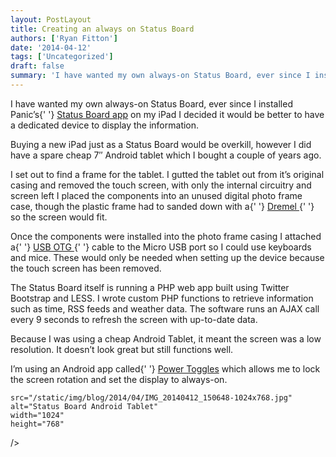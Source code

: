 ```yaml
---
layout: PostLayout
title: Creating an always on Status Board
authors: ['Ryan Fitton']
date: '2014-04-12'
tags: ['Uncategorized']
draft: false
summary: 'I have wanted my own always-on Status Board, ever since I installed Panic&amp;#8217;s Status Board app on my iPad I decided it would be better to have a dedicated device to display the information. Buying a new iPad just as a Status Board would be overkill, however I did have a spare cheap 7&amp;#8243; Android [&amp;hellip;]'
---
```


<p>
  I have wanted my own always-on Status Board, ever since I installed Panic&#8217;s{' '}
  <a href="https://panic.com/statusboard/">Status Board app</a> on my iPad I decided it would be
  better to have a dedicated device to display the information.
</p>
<p>
  Buying a new iPad just as a Status Board would be overkill, however I did have a spare cheap
  7&#8243; Android tablet which I bought a couple of years ago.
</p>
<p>
  I set out to find a frame for the tablet. I gutted the tablet out from it&#8217;s original casing
  and removed the touch screen, with only the internal circuitry and screen left I placed the
  components into an unused digital photo frame case, though the plastic frame had to sanded down
  with a{' '}
  <a href="http://www.amazon.co.uk/gp/product/B0078LENZC/ref=as_li_ss_tl?ie=UTF8&amp;camp=1634&amp;creative=19450&amp;creativeASIN=B0078LENZC&amp;linkCode=as2&amp;tag=ryanfittoncou-21">
    Dremel
  </a>{' '}
  so the screen would fit.
</p>
<p>
  Once the components were installed into the photo frame casing I attached a{' '}
  <a href="http://www.amazon.co.uk/gp/product/B0064GZAIQ/ref=as_li_ss_tl?ie=UTF8&amp;camp=1634&amp;creative=19450&amp;creativeASIN=B0064GZAIQ&amp;linkCode=as2&amp;tag=ryanfittoncou-21">
    USB OTG
  </a>{' '}
  cable to the Micro USB port so I could use keyboards and mice. These would only be needed when
  setting up the device because the touch screen has been removed.
</p>
<p>
  The Status Board itself is running a PHP web app built using Twitter Bootstrap and LESS. I wrote
  custom PHP functions to retrieve information such as time, RSS feeds and weather data. The
  software runs an AJAX call every 9 seconds to refresh the screen with up-to-date data.
</p>
<p>
  Because I was using a cheap Android Tablet, it meant the screen was a low resolution. It
  doesn&#8217;t look great but still functions well.
</p>
<p>
  I&#8217;m using an Android app called{' '}
  <a href="https://play.google.com/store/apps/details?id=com.painless.pc">Power Toggles</a> which
  allows me to lock the screen rotation and set the display to always-on.
</p>
<p>
  <img
    loading="lazy"
    
    src="/static/img/blog/2014/04/IMG_20140412_150648-1024x768.jpg"
    alt="Status Board Android Tablet"
    width="1024"
    height="768"
  />
</p>
